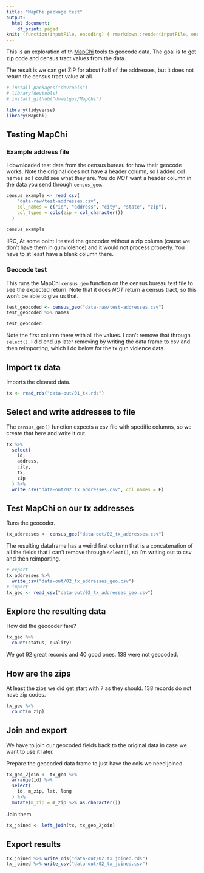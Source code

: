 ```yaml
---
title: "MapChi package test"
output:
  html_document:
    df_print: paged
knit: (function(inputFile, encoding) { rmarkdown::render(inputFile, encoding = encoding, output_dir = "docs") })
---
```


This is an exploration of th [MapChi](https://rdrr.io/github/dmwelgus/MapChi/) tools to geocode data. The goal is to get zip code and census tract values from the data.

The result is we can get ZIP for about half of the addresses, but it does not return the census tract value at all. 

```r

# install.packages("devtools")
# library(devtools)
# install_github("dmwelgus/MapChi")

library(tidyverse)
library(MapChi)
```

## Testing MapChi

### Example address file

I downloaded test data from the census bureau for how their geocode works. Note the original does not have a header column, so I added col names so I could see what they are. You do _NOT_ want a header column in the data you send through `census_geo`.

```r
census_example <- read_csv(
    "data-raw/test-addresses.csv",
    col_names = c("id", "address", "city", "state", "zip"),
    col_types = cols(zip = col_character())
  )
                 
census_example
```

IIRC, At some point I tested the geocoder without a zip column (cause we don't have them in gunviolence) and it would not process properly. You have to at least have a blank column there.

### Geocode test

This runs the MapChi `census_geo` function on the census bureau test file to see the expected return. Note that it does _NOT_ return a census tract, so this won't be able to give us that.

```r
test_geocoded <- census_geo("data-raw/test-addresses.csv")
test_geocoded %>% names
```

```r
test_geocoded
```

Note the first column there with all the values. I can't remove that through `select()`. I did end up later removing by writing the data frame to csv and then reimporting, which I do below for the tx gun violence data.

## Import tx data

Imports the cleaned data.

```r
tx <- read_rds("data-out/01_tx.rds")
```

## Select and write addresses to file

The `census_geo()` function expects a csv file with spedific columns, so we create that here and write it out.

```r
tx %>% 
  select(
    id,
    address,
    city,
    tx,
    zip
  ) %>% 
  write_csv("data-out/02_tx_addresses.csv", col_names = F)
```


## Test MapChi on our tx addresses

Runs the geocoder.

```r
tx_addresses <- census_geo("data-out/02_tx_addresses.csv")
```

The resulting dataframe has a weird first column that is a concatenation of all the fields that I can't remove through `select()`, so I'm writing out to csv and then reimporting.

```r
# export
tx_addresses %>% 
  write_csv("data-out/02_tx_addresses_geo.csv")
# import
tx_geo <- read_csv("data-out/02_tx_addresses_geo.csv")
```

## Explore the resulting data

How did the geocoder fare?

```r
tx_geo %>% 
  count(status, quality)
```

We got 92 great records and 40 good ones. 138 were not geocoded.

## How are the zips

At least the zips we did get start with 7 as they should. 138 records do not have zip codes.

```r
tx_geo %>% 
  count(m_zip)
```

## Join and export

We have to join our geocoded fields back to the original data in case we want to use it later.

Prepare the geocoded data frame to just have the cols we need joined.

```r
tx_geo_2join <- tx_geo %>% 
  arrange(id) %>% 
  select(
    id, m_zip, lat, long
  ) %>% 
  mutate(m_zip = m_zip %>% as.character())
```

Join them

```r
tx_joined <- left_join(tx, tx_geo_2join)
```

## Export results

```r
tx_joined %>% write_rds("data-out/02_tx_joined.rds")
tx_joined %>% write_csv("data-out/02_tx_joined.csv")
```

